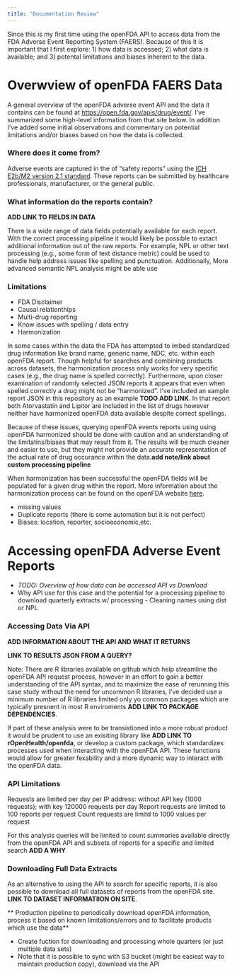 ```yaml
---
title: "Documentation Review"
---
```


Since this is my first time using the openFDA API to access data from the FDA Adverse Event Reporting System (FAERS). Because of this it is important that I first explore: 1) how data is accessed; 2) what data is available; and 3) potental limitations and biases inherent to the data.


# Overwview of openFDA FAERS Data

A general overview of the openFDA adverse event API and the data it contains can be found at [https://open.fda.gov/apis/drug/event/](FAERS Drug Adverse Event Overview). I've summarized some high-level information from that site below. In addition I've added some initial observations and commentary on potential limitations and/or biases based on how the data is collected.

### Where does it come from?

Adverse events are captured in the of "safety reports" using the [ICH E2b/M2 version 2.1 standard](https://admin.ich.org/sites/default/files/inline-files/ICH_ICSR_Specification_V2-3.pdf). These reports can be submitted by healthcare professionals, manufacturer, or the general public. 

### What information do the reports contain?

**ADD LINK TO FIELDS IN DATA**

There is a wide range of data fields potentially available for each report. With the correct processing pipeline it would likely be possible to extact additional information out of the raw reports. For example, NPL or other text processing (e.g., some form of text distance metric) could be used to handle help address issues like spelling and punctuation. Additionally, More advanced semantic NPL analysis might be able use 


### Limitations
* FDA Disclaimer
* Causal relationthips
* Multi-drug reporting
* Know issues with spelling / data entry
* Harmonization

In some cases within the data the FDA has attempted to imbed standardized drug information like brand name, generic name, NDC, etc. within each openFDA report. Though helpful for searches and combining products across datasets, the harmonization process only works for very specific cases (e.g., the drug name is spelled correctly). Furthermore, upon closer examination of randomly selected JSON reports it appears that even when spelled correctly a drug might not be "harmonized". I've included an sample report JSON in this repository as an example **TODO ADD LINK**. In that report both Atorvastatin and Lipitor are included in the list of drugs however neither have harmonized openFDA data available despite correct spellings.

Because of these issues, querying openFDA events reports using using openFDA harmonized should be done with caution and an understanding of the limitatins/biases that may result from it. The results will be much cleaner and easier to use, but they might not provide an accurate representation of the actual rate of drug occurance within the data.**add note/link about custom processing pipeline**

When harmonization has been successful the openFDA fields will be populated for a given drug within the report. More information about the harmonization process can be found on the openFDA website [here](https://open.fda.gov/apis/openfda-fields/).


* missing values
* Duplicate reports (there is some automation but it is not perfect)
* Biases: location, reporter, socioeconomic,etc.

# Accessing openFDA Adverse Event Reports
* *TODO: Overview of how data can be accessed API vs Download*
* Why API use for this case and the potential for a processing pipeline to download quarterly extracts w/ processing - Cleaning names using dist or NPL


### Accessing Data Via API

**ADD INFORMATION ABOUT THE API AND WHAT IT RETURNS**

**LINK TO RESULTS JSON FROM A QUERY?**


Note: There are R libraries available on github which help streamline the openFDA API request process, however in an effort to gain a better understanding of the API syntax, and to maximize the ease of rerunning this case study without the need for uncommon R libraries, I've decided use a minimum number of R libraries limited only yo common packages which are typically presnent in most R enviroments **ADD LINK TO PACKAGE DEPENDENCIES**.

If part of these analysis were to be transistioned into a more robust product it would be prudent to use an exisiting library like **ADD LINK TO rOpenHealth/openfda**, or develop a custom package, which standardizes processes used when interacting with the openFDA API. These functions would allow for greater fexability and a more dynamic way to interact with the openFDA data.

### API Limitations
Requests are limited per day per IP address: without API key (1000 requests); with key 120000 requests per day
Report requests are limited to 100 reports per request
Count requests are limitd to 1000 values per request

For this analysis queries will be limited to count summaries available directly from the openFDA API and subsets of reports for a specific and limited search **ADD A WHY**

### Downloading Full Data Extracts

As an alternative to using the API to search for specific reports, it is also possible to download all full datasets of reports from the openFDA site. **LINK TO DATASET INFORMATIION ON SITE**. 

** Production pipeline to periodically download openFDA information, process it based on known limitations/errors and to facilitate products which use the data**

* Create fuction for downloading and processing whole quarters (or just multiple data sets)
* Note that it is possible to sync with S3 bucket (might be easiest way to maintain production copy), download via the API
